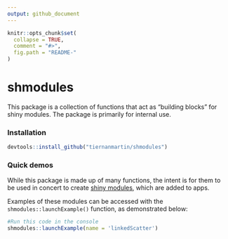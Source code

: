 ```yaml
---
output: github_document
---
```


<!-- README.md is generated from README.Rmd. Please edit that file -->

```r
knitr::opts_chunk$set(
  collapse = TRUE,
  comment = "#>",
  fig.path = "README-"
)
```


# shmodules

This package is a collection of functions that act as "building blocks" for shiny modules. The package is primarily for internal use.

### Installation

```r
devtools::install_github("tiernanmartin/shmodules")
```
  
### Quick demos

While this package is made up of many functions, the intent is for them to be used in concert to create [shiny modules](http://shiny.rstudio.com/articles/modules.html), which are added to apps. 

Examples of these modules can be accessed with the `shmodules::launchExample()` function, as demonstrated below:

```r
#Run this code in the console
shmodules::launchExample(name = 'linkedScatter')
```
